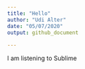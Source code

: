 ```yaml
---
title: "Hello"
author: "Udi Alter"
date: "05/07/2020"
output: github_document
  
---
```


I am listening to Sublime
